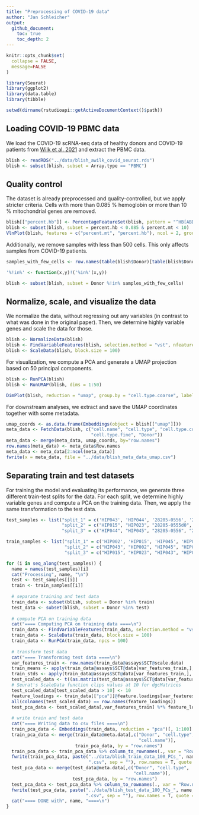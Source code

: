```yaml
---
title: "Preprocessing of COVID-19 data"
author: "Jan Schleicher"
output:
  github_document:
    toc: true
    toc_depth: 2
---
```


```r
knitr::opts_chunk$set(
  collapse = FALSE,
  message=FALSE
)
```

```r
library(Seurat)
library(ggplot2)
library(data.table)
library(tibble)
```

```r
setwd(dirname(rstudioapi::getActiveDocumentContext()$path))
```
## Loading COVID-19 PBMC data

We load the COVID-19 scRNA-seq data of healthy donors and COVID-19 patients from [Wilk et al. 2021](https://doi.org/10.1084/jem.20210582) and extract the PBMC data.

```r
blish <- readRDS("../data/blish_awilk_covid_seurat.rds")
blish <- subset(blish, subset = Array.type == "PBMC")
```

## Quality control

The dataset is already preprocessed and quality-controlled, but we apply stricter criteria. Cells with more than 0.085 % hemoglobin or more than 10 % mitochondrial genes are removed.

```r
blish[["percent.hb"]] <- PercentageFeatureSet(blish, pattern = "^HB[ABDEMPQ][1]{0,1}")
blish <- subset(blish, subset = percent.hb < 0.085 & percent.mt < 10)
VlnPlot(blish, features = c("percent.mt", "percent.hb"), ncol = 2, group.by = "Array.type")
```

Additionally, we remove samples with less than 500 cells. This only affects samples from COVID-19 patients.

```r
samples_with_few_cells <- row.names(table(blish$Donor)[table(blish$Donor) < 500])

'%!in%' <- function(x,y)!('%in%'(x,y))

blish <- subset(blish, subset = Donor %!in% samples_with_few_cells)
```

## Normalize, scale, and visualize the data

We normalize the data, without regressing out any variables (in contrast to what was done in the original paper).
Then, we determine highly variable genes and scale the data for those.

```r
blish <- NormalizeData(blish)
blish <- FindVariableFeatures(blish, selection.method = "vst", nfeatures = 3000)
blish <- ScaleData(blish, block.size = 100)
```

For visualization, we compute a PCA and generate a UMAP projection based on 50 principal components.

```r
blish <- RunPCA(blish)
blish <- RunUMAP(blish, dims = 1:50)
```

```r
DimPlot(blish, reduction = "umap", group.by = "cell.type.coarse", label = T)
```

For downstream analyses, we extract and save the UMAP coordinates together with some metadata.

```r
umap_coords <- as.data.frame(Embeddings(object = blish[["umap"]]))
meta_data <- FetchData(blish, c("cell.name", "cell.type", "cell.type.coarse",
                                "cell.type.fine", "Donor"))
meta_data <- merge(meta_data, umap_coords, by="row.names")
row.names(meta_data) <- meta_data$Row.names
meta_data <- meta_data[2:ncol(meta_data)]
fwrite(x = meta_data, file = "../data/blish_meta_data_umap.csv")
```

## Separating train and test datasets

For training the model and evaluating its performance, we generate three different train-test splits for the data. For each split, we determine highly variable genes and compute a PCA on the training data. Then, we apply the same transformation to the test data.

```r
test_samples <- list("split_1" = c('HIP043', 'HIP044', '28205-0556', '28205-0557', '28205-0561', '28205-0563', '28205-0568', '55689-0006', '55689-0057', '55689-0061'),
                     "split_2" = c("HIP015", "HIP023", "28205-0555d0", "28205-0558", "28205-0565", "28205-0568", "28205-0569", "55650-0085", "EC003", "55689-0061"),
                     "split_3" = c("HIP044", "HIP045", "28205-0556", "28205-0563", "28205-0565", "28205-0566", "28205-0570", "55689-0006", "55689-0056", "55689-0057"))

train_samples <- list("split_1" = c('HIP002', 'HIP015', 'HIP045', 'HIP023', '55689-0056', '55650-0139', '28205-0570', '55689-0060', '28205-0565', '28205-0566', '55689-0059', '28205-0555d0', '55650-0082', '55650-0080', '55650-0085', '28205-0569', 'EC003', '28205-0555d2', '28205-0558', '28205-0559'),
                      "split_2" = c("HIP043", "HIP002", "HIP045", "HIP044", "28205-0555d2", "55650-0080", "55689-0057", "28205-0557", "28205-0559", "55689-0006", "28205-0566", "55689-0060", "28205-0563", "55650-0139", "28205-0561", "28205-0556", "55650-0082", "55689-0056", "55689-0059", "28205-0570"),
                      "split_3" = c("HIP015", "HIP023", "HIP043", "HIP002", "EC003", "55650-0080", "28205-0557", "55650-0082", "55689-0060", "28205-0569", "28205-0558", "55650-0085", "55650-0139", "28205-0561", "28205-0559", "55689-0059", "55689-0061", "28205-0555d0", "28205-0555d2", "28205-0568"))
```


```r
for (i in seq_along(test_samples)) {
  name = names(test_samples)[i]
  cat("Processing", name, "\n")
  test <- test_samples[[i]]
  train <- train_samples[[i]]
  
  # separate training and test data
  train_data <- subset(blish, subset = Donor %in% train)
  test_data <- subset(blish, subset = Donor %in% test)
  
  # compute PCA on training data
  cat("==== Computing PCA on training data ====\n")
  train_data <- FindVariableFeatures(train_data, selection.method = "vst", nfeatures = 3000)
  train_data <- ScaleData(train_data, block.size = 100)
  train_data <- RunPCA(train_data, npcs = 100)
  
  # transform test data
  cat("==== Transforming test data ====\n")
  var_features_train <- row.names(train_data@assays$SCT@scale.data)
  train_means <- apply(train_data@assays$SCT@data[var_features_train,], 1, mean)
  train_stds <- apply(train_data@assays$SCT@data[var_features_train,], 1, sd)
  test_scaled_data <- t((as.matrix(test_data@assays$SCT@data[var_features_train,]) - train_means) / train_stds)
  # Seurat's ScaleData function clips values at 10 for dgcMatrices
  test_scaled_data[test_scaled_data > 10] <- 10
  feature_loadings <- train_data[["pca"]]@feature.loadings[var_features_train,]
  all(colnames(test_scaled_data) == row.names(feature_loadings))
  test_pca_data <- test_scaled_data[,var_features_train] %*% feature_loadings
    
  # write train and test data
  cat("==== Writing data to csv files ====\n")
  train_pca_data <- Embeddings(train_data, reduction = "pca")[, 1:100]
  train_pca_data <- merge(train_data@meta.data[,c("Donor", "cell.type",
                                                  "cell.name")],
                          train_pca_data, by = "row.names")
  train_pca_data <- train_pca_data %>% column_to_rownames(., var = "Row.names")
  fwrite(train_pca_data, paste("../data/blish_train_data_100_PCs_", name,
                               ".csv", sep = ""), row.names = T, quote = F)
  test_pca_data <- merge(test_data@meta.data[,c("Donor", "cell.type",
                                                "cell.name")],
                         test_pca_data, by = "row.names")
  test_pca_data <- test_pca_data %>% column_to_rownames(., var = "Row.names")
  fwrite(test_pca_data, paste("../data/blish_test_data_100_PCs_", name,
                              ".csv", sep = ""), row.names = T, quote = F)
  cat("==== DONE with", name, "====\n")
}
```

